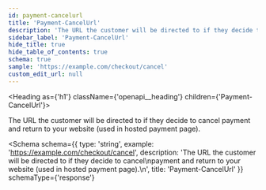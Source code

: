 ```yaml
---
id: payment-cancelurl
title: 'Payment-CancelUrl'
description: 'The URL the customer will be directed to if they decide to cancel'
sidebar_label: 'Payment-CancelUrl'
hide_title: true
hide_table_of_contents: true
schema: true
sample: 'https://example.com/checkout/cancel'
custom_edit_url: null
---
```



<Heading as={'h1'} className={'openapi__heading'} children={'Payment-CancelUrl'}></Heading>

The URL the customer will be directed to if they decide to cancel
payment and return to your website (used in hosted payment page).

<Schema
  schema={{
    type: 'string',
    example: 'https://example.com/checkout/cancel',
    description:
      'The URL the customer will be directed to if they decide to cancel\npayment and return to your website (used in hosted payment page).\n',
    title: 'Payment-CancelUrl'
  }}
  schemaType={'response'}
></Schema>
